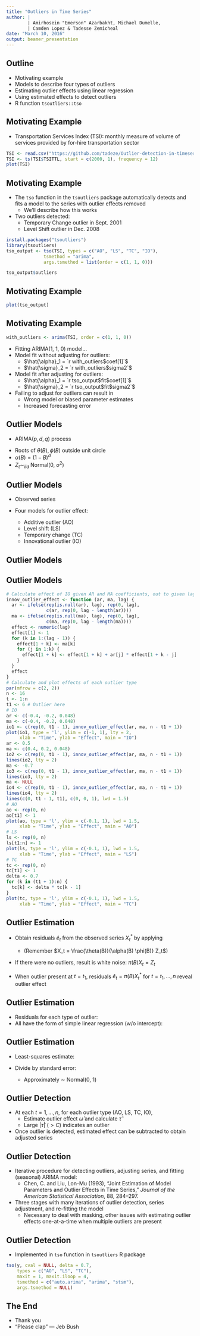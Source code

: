 ---
title: "Outliers in Time Series"
author: |
        | Amirhosein "Emerson" Azarbakht, Michael Dumelle,
        | Camden Lopez & Tadesse Zemicheal
date: "March 10, 2016"
output: beamer_presentation
---

## Outline

- Motivating example
- Models to describe four types of outliers
- Estimating outlier effects using linear regression
- Using estimated effects to detect outliers
- R function `tsoutliers::tso`

## Motivating Example

- Transportation Services Index (TSI): monthly measure of volume of services
provided by for-hire transportation sector

```{r echo = FALSE}
TSI <- read.csv("https://github.com/tadeze/Outlier-detection-in-timeseries/raw/master/Data/transport.csv", skip = 10)
TSI <- ts(TSI$TSITTL, start = c(2000, 1), frequency = 12)
plot(TSI)
```

## Motivating Example

- The `tso` function in the `tsoutliers` package automatically detects and
fits a model to the series with outlier effects removed
    - We'll describe how this works
- Two outliers detected:
    - Temporary Change outlier in Sept. 2001
    - Level Shift outlier in Dec. 2008

```{r echo = FALSE}
install.packages("tsoutliers")
library(tsoutliers)
tso_output <- tso(TSI, types = c("AO", "LS", "TC", "IO"),
              tsmethod = "arima",
              args.tsmethod = list(order = c(1, 1, 0)))
```

```{r}
tso_output$outliers
```

## Motivating Example

```{r}
plot(tso_output)
```

## Motivating Example

```{r echo = FALSE}
with_outliers <- arima(TSI, order = c(1, 1, 0))
```

- Fitting ARIMA(1, 1, 0) model...
- Model fit without adjusting for outliers:
    - $\hat{\alpha}_1 = `r with_outliers$coef[1]`$
    - $\hat{\sigma}_2 = `r with_outliers$sigma2`$
- Model fit after adjusting for outliers:
    - $\hat{\alpha}_1 = `r tso_output$fit$coef[1]`$
    - $\hat{\sigma}_2 = `r tso_output$fit$sigma2`$

- Failing to adjust for outliers can result in
    - Wrong model or biased parameter estimates
    - Increased forecasting error

## Outlier Models

- ARIMA($p, d, q$) process

\begin{equation*}
X_t = \frac{\theta(B)}{\alpha(B) \phi(B)} Z_t 
\end{equation*}

- Roots of $\theta(B), \phi(B)$ outside unit circle
- $\alpha(B) = (1 - B)^d$
- $Z_t \sim_{iid}$ Normal(0, $\sigma^2$)

## Outlier Models

- Observed series
\begin{equation*}
X^*_t = X_t + \text{ outlier effect}
\end{equation*}

- Four models for outlier effect:
    - Additive outlier (AO)
    - Level shift (LS)
    - Temporary change (TC)
    - Innovational outlier (IO)

## Outlier Models

\begin{align*}
\text{AO:}\hspace{1cm}X^*_t &= X_t + \omega I_t(t_1) \\
\text{LS:}\hspace{1cm}X^*_t &= X_t + \frac{1}{1 - B} \omega I_t(t_1) \\
\text{TC:}\hspace{1cm}X^*_t &= X_t + \frac{1}{(1 - \delta B)} \omega I_t(t_1) \\
\text{IO:}\hspace{1cm}X^*_t &= X_t + \frac{\theta(B)}{\alpha(B) \phi(B)} \omega I_t(t_1) \\
                            &= \frac{\theta(B)}{\alpha(B) \phi(B)}\left[Z_t + \omega I_t(t_1)\right]
\end{align*}

## Outlier Models

```{r echo = FALSE}
# Calculate effect of IO given AR and MA coefficients, out to given lag
innov_outlier_effect <- function (ar, ma, lag) {
  ar <- ifelse(rep(is.null(ar), lag), rep(0, lag),
               c(ar, rep(0, lag - length(ar))))
  ma <- ifelse(rep(is.null(ma), lag), rep(0, lag),
               c(ma, rep(0, lag - length(ma))))
  effect <- numeric(lag)
  effect[1] <- 1
  for (k in 1:(lag - 1)) {
    effect[1 + k] <- ma[k]
    for (j in 1:k) {
      effect[1 + k] <- effect[1 + k] + ar[j] * effect[1 + k - j]
    }
  }
  effect
}
# Calculate and plot effects of each outlier type
par(mfrow = c(2, 2))
n <- 16
t <- 1:n
t1 <- 6 # Outlier here
# IO
ar <- c(-0.4, -0.2, 0.048)
ma <- c(-0.4, -0.2, 0.048)
io1 <- c(rep(0, t1 - 1), innov_outlier_effect(ar, ma, n - t1 + 1))
plot(io1, type = 'l', ylim = c(-1, 1), lty = 2,
     xlab = "Time", ylab = "Effect", main = "IO")
ar <- 0.5
ma <- c(0.4, 0.2, 0.048)
io2 <- c(rep(0, t1 - 1), innov_outlier_effect(ar, ma, n - t1 + 1))
lines(io2, lty = 2)
ma <- -0.7
io3 <- c(rep(0, t1 - 1), innov_outlier_effect(ar, ma, n - t1 + 1))
lines(io3, lty = 2)
ma <- NULL
io4 <- c(rep(0, t1 - 1), innov_outlier_effect(ar, ma, n - t1 + 1))
lines(io4, lty = 2)
lines(c(0, t1 - 1, t1), c(0, 0, 1), lwd = 1.5)
# AO
ao <- rep(0, n)
ao[t1] <- 1
plot(ao, type = 'l', ylim = c(-0.1, 1), lwd = 1.5,
     xlab = "Time", ylab = "Effect", main = "AO")
# LS
ls <- rep(0, n)
ls[t1:n] <- 1
plot(ls, type = 'l', ylim = c(-0.1, 1), lwd = 1.5,
     xlab = "Time", ylab = "Effect", main = "LS")
# TC
tc <- rep(0, n)
tc[t1] <- 1
delta <- 0.7
for (k in (t1 + 1):n) {
  tc[k] <- delta * tc[k - 1]
}
plot(tc, type = 'l', ylim = c(-0.1, 1), lwd = 1.5,
     xlab = "Time", ylab = "Effect", main = "TC")

```

## Outlier Estimation

- Obtain residuals $\hat{e}_t$ from the observed series $X^*_t$ by applying
\begin{equation*}
\pi(B) = \frac{\alpha(B) \phi(B)}{\theta(B)} = 1 - \pi_1B - \pi_2B^2 - \pi_3B^3 - ...
\end{equation*}

    - (Remember $X_t = \frac{\theta(B)}{\alpha(B) \phi(B)} Z_t$)
- If there were no outliers, result is white noise: $\pi(B) X_t = Z_t$
- When outlier present at $t = t_1$, residuals $\hat{e}_t = \pi(B) X^*_t$
for $t = t_1, \dots, n$ reveal outlier effect

## Outlier Estimation

- Residuals for each type of outlier:
\begin{align*}
\text{IO:}\hspace{1cm}\hat{e}_t &= \omega I_t(t_1) + Z_t \\
\text{AO:}\hspace{1cm}\hat{e}_t &= \omega \pi(B) I_t(t_1) + Z_t \\
\text{LS:}\hspace{1cm}\hat{e}_t &= \omega \frac{\pi(B)}{1 - B} I_t(t_1) + Z_t \\
\text{TC:}\hspace{1cm}\hat{e}_t &= \omega \frac{\pi(B)}{1 - \delta B} I_t(t_1) + Z_t
\end{align*}
- All have the form of simple linear regression (w/o intercept):
\begin{equation*}
\hat{e}_t = \omega x_t + Z_t
\end{equation*}

## Outlier Estimation

- Least-squares estimate:
\begin{equation*}
\hat{\omega} = \frac{\sum_{t = t_1}^{n} \hat{e}_t x_{t}}{\sum_{t = t_1}^{n} x^2_{t}}
\end{equation*}

- Divide by standard error:
\begin{equation*}
\hat{\tau} = \frac{\hat{\omega}}{\hat{\sigma} / \sqrt{\sum_{t = t_1}^{n} x^2_t}}
\end{equation*}
    - Approximately $\sim$ Normal(0, 1)

## Outlier Detection

- At each $t = 1, \dots, n$, for each outlier type (AO, LS, TC, IO),
    - Estimate outlier effect $\hat{\omega}$ and calculate $\hat{\tau}$
    - Large $|\hat{\tau}|$ ($> C$) indicates an outlier
- Once outlier is detected, estimated effect can be subtracted to obtain
adjusted series

## Outlier Detection

- Iterative procedure for detecting outliers, adjusting series,
and fitting (seasonal) ARIMA model:
    - Chen, C. and Liu, Lon-Mu (1993), "Joint Estimation of Model Parameters and
Outlier Effects in Time Series," *Journal of the American Statistical
Association*, 88, 284--297.

- Three stages with many iterations of outlier detection, series adjustment,
and re-fitting the model
    - Necessary to deal with masking, other issues with estimating outlier effects
    one-at-a-time when multiple outliers are present

## Outlier Detection

- Implemented in `tso` function in `tsoutliers` R package
```{r eval = FALSE, echo = TRUE}
tso(y, cval = NULL, delta = 0.7,
    types = c("AO", "LS", "TC"),
    maxit = 1, maxit.iloop = 4,
    tsmethod = c("auto.arima", "arima", "stsm"),
    args.tsmethod = NULL)
```

## The End

- Thank you
- "Please clap" --- Jeb Bush